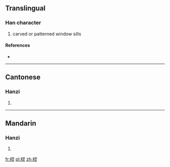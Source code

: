 {{also|欞}}
==Translingual==

===Han character===
{{Han char|rn=75|rad=木|as=07|sn=11|four=|canj=木尸一火 (DSMF)}}

# carved or patterned window sills

====References====
* {{Han ref|kx=0531.131|hdz=21221.060|uh=68C2|ud=26818}}

----

==Cantonese==

===Hanzi===
{{yue-hanzi|jyut=|y=ling4|tra=欞}}

# {{defn|Cantonese|sort=木07}}

----

==Mandarin==

===Hanzi===
{{cmn-hanzi|tra=欞|pin=[[líng]] ([[ling2]]), [[lún]] ([[lun2]])|wg=ling<sup>2</sup>, lun<sup>2</sup>}}

# {{defn|Mandarin|sort=木07}}

[[fr:棂]]
[[pl:棂]]
[[zh:棂]]